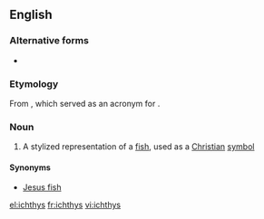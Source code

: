 ==English==
===Alternative forms===
* {{l|en|ichthus}}

===Etymology===
From {{etyl|grc|en}} {{term|ἰχθύς|ΙΧΘΥΣ|fish|tr=ikhthus|lang=grc|sc=polytonic}}, which served as an acronym for {{term|Ἰησοῦς|'''Ἰ'''ησοῦς|Jesus|tr=Iēsous|lang=grc|sc=polytonic}} {{term|Χριστός|'''Χ'''ριστός|Christ|tr=Khristos|lang=grc|sc=polytonic}} {{term|θεοῦ|'''Θ'''εοῦ|of God|tr=Theou|lang=grc|sc=polytonic}} {{term|υἱός|'''Υ'''ἱός|son|tr=Huios|lang=grc|sc=polytonic}} {{term|σωτήρ|'''Σ'''ωτήρ|saviour|tr=Sōtēr|lang=grc|sc=polytonic}}.

===Noun===
{{wikipedia}}
{{en-noun|es}}

# A stylized representation of a [[fish]], used as a [[Christian]] [[symbol]]

====Synonyms====
* [[Jesus fish]]

[[el:ichthys]]
[[fr:ichthys]]
[[vi:ichthys]]